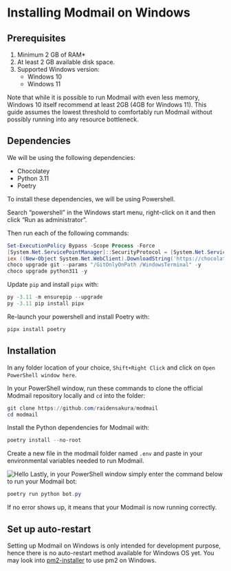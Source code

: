 
# Installing Modmail on Windows

## Prerequisites

1. Minimum 2 GB of RAM\*
2. At least 2 GB available disk space.
3. Supported Windows version:
   * Windows 10
   * Windows 11

<Callout emoji="ℹ️" type="info">
Note that while it is possible to run Modmail with even less memory, Windows 10 itself recommend at least 2GB (4GB for Windows 11). This guide assumes the lowest threshold to comfortably run Modmail without possibly running into any resource bottleneck.
</Callout>

## Dependencies

We will be using the following dependencies:

* Chocolatey
* Python 3.11
* Poetry

To install these dependencies, we will be using Powershell.

Search “powershell” in the Windows start menu, right-click on it and then click “Run as administrator”.

Then run each of the following commands:

```powershell
Set-ExecutionPolicy Bypass -Scope Process -Force
[System.Net.ServicePointManager]::SecurityProtocol = [System.Net.ServicePointManager]::SecurityProtocol -bor 3072
iex ((New-Object System.Net.WebClient).DownloadString('https://chocolatey.org/install.ps1'))
choco upgrade git --params "/GitOnlyOnPath /WindowsTerminal" -y
choco upgrade python311 -y
```

Update `pip` and install `pipx` with:
```powershell
py -3.11 -m ensurepip --upgrade
py -3.11 pip install pipx
```

Re-launch your powershell and install Poetry with:
```powershell
pipx install poetry
```

## Installation

In any folder location of your choice, `Shift+Right Click` and click on `Open PowerShell window here`.

In your PowerShell window, run these commands to clone the official Modmail repository locally and `cd` into the folder:

```powershell
git clone https://github.com/raidensakura/modmail
cd modmail
```

Install the Python dependencies for Modmail with:

```powershell
poetry install --no-root
```

Create a new file in the modmail folder named `.env` and paste in your environmental variables needed to run Modmail.

<Image src="/windows-env.png" alt="Hello" width={400} height={500} />
Lastly, in your PowerShell window simply enter the command below to run your Modmail bot:

```powershell
poetry run python bot.py
```

If no error shows up, it means that your Modmail is now running correctly.

## Set up auto-restart

Setting up Modmail on Windows is only intended for development purpose, hence there is no auto-restart method available for Windows OS yet.
You may look into [pm2-installer](https://github.com/jessety/pm2-installer) to use pm2 on Windows.